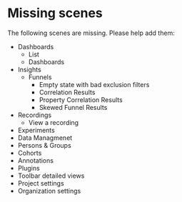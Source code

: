 
<Meta title=" Missing scenes" />

# Missing scenes

The following scenes are missing. Please help add them:

* Dashboards
  * List
  * Dashboards
* Insights
  * Funnels
    * Empty state with bad exclusion filters
    * Correlation Results
    * Property Correlation Results
    * Skewed Funnel Results
* Recordings
  * View a recording
* Experiments
* Data Managmenet
* Persons & Groups
* Cohorts
* Annotations
* Plugins
* Toolbar detailed views
* Project settings
* Organization settings
